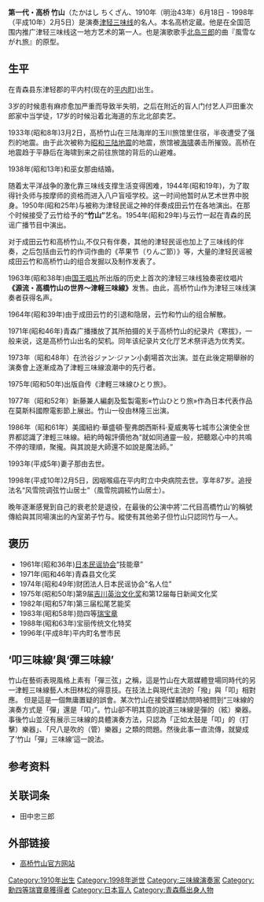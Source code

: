 {{Multiple issues|
{{Copy edit|time=2020-10-27T07:27:35+00:00}}
{{Unreferenced|time=2020-10-27T07:27:35+00:00}}
}}
'''第一代・高桥 竹山'''（たかはし ちくざん、1910年（明治43年）6月18日 - 1998年（平成10年）2月5日）是演奏[[津轻三味线|津轻三味线]]的名人。本名高桥定蔵。他是在全国范围内推广津轻三味线这一地方艺术的第一人。也是演歌歌手[[北岛三郎|北岛三郎]]的曲『風雪ながれ旅』的原型。

== 生平 ==
在青森县东津轻郡的平内村(现在的[[平內町|平内町]])出生。

3岁的时候患有麻疹愈加严重而导致半失明，之后在附近的盲人门付艺人戸田重次郎家中当学徒，17岁的时候沿着北海道的东北北部卖艺。

1933年(昭和8年)3月2日，高桥竹山在三陆海岸的玉川旅馆里住宿，半夜遭受了强烈的地震。由于此次被称为[[昭和三陸地震|昭和三陆地震]]的地震，旅馆被[[海啸|海啸]]袭击所摧毁。高桥在地震趋于平静后在海啸到来之前往旅馆的背后的山避难。

1938年(昭和13年)和巫女那由结婚。

随着太平洋战争的激化靠三味线支撑生活变得困难，1944年(昭和19年)，为了取得针灸师与按摩师的资格而进入八户盲哑学校。这一时间他暂时从艺术世界中脱身。1950年(昭和25年)与被称为津轻民谣之神的伴奏成田云竹在各地演出。在那个时候接受了云竹给予的'''“竹山”'''艺名。1954年(昭和29年)与云竹一起在青森的民谣广播节目中演出。

对于成田云竹和高桥竹山,不仅只有伴奏，其他的津轻民谣也加上了三味线的伴奏，之后包括由云竹的作词作曲的《苹果节（りんご節）》等，大量的津轻民谣被成田云竹和高桥竹山的组合发掘以及制作发表了。

1963年(昭和38年)由[[國王唱片|国王唱片]]所出版的历史上首次的津轻三味线独奏密纹唱片'''《源流・高橋竹山の世界～津軽三味線》'''发售。由此，高桥竹山作为津轻三味线演奏者获得名声。

1964年(昭和39年)由于成田云竹的引退和隐居，云竹和竹山的组合解散。

1971年(昭和46年)青森广播播放了其所拍摄的关于高桥竹山的纪录片《寒拔》，一般来说，这是高桥竹山出名的契机。同年该纪录片文化厅艺术祭评选为优秀奖。


1973年（昭和48年）在渋谷ジァン·ジァン小劇場首次出演。並在此後定期舉辦的演奏會上逐漸成為了津輕三味線浪潮中的先行者。



1975年(昭和50年)出版自传《津軽三味線ひとり旅》。


1977年（昭和52年）新藤兼人編劇及監製電影«竹山ひとり旅»作為日本代表作品在莫斯科國際電影節上展出。竹山一役由林隆三出演。

1986年（昭和61年）美國紐約·華盛頓·聖弗朗西斯科·夏威夷等七城市公演使全世界都認識了津輕三味線。紐約時報評價他為“就如同通靈一般，把聽眾心中的共鳴不停的理順，聚攏。與其說是大師還不如說是魔法師。”

1993年(平成5年)妻子那由去世。 

1998年(平成10年)2月5日，因咽喉癌在平内町立中央病院去世。享年87岁。追授法名“风雪院调弦竹山居士”（風雪院調絃竹山居士）。
 
晚年逐漸感覺到自己的衰老於是退役，在最後的公演中將‘二代目高橋竹山’的稱號傳給與其同場演出的內室弟子竹与。縱使有其他弟子但竹山只認同竹与一人。



== 褒历 ==
* 1961年(昭和36年)[[日本民谣协会|日本民谣协会]]“技能章”
* 1971年(昭和46年)青森县文化奖
* 1974年(昭和49年)财团法人日本民谣协会"名人位"
* 1975年(昭和50年)第9届[[吉川英治文化獎|吉川英治文化奖]]和第12届每日新闻文化奖
* 1982年(昭和57年)第三届松尾艺能奖
* 1983年(昭和58年)勋四等[[瑞寶章|瑞宝章]]
* 1988年(昭和63年)宝丽传统文化特奖
* 1996年(平成8年)平内町名誉市民
==‘叩三味線’與‘彈三味線’==
竹山在藝術表現風格上素有「彈三弦」之稱，這是竹山在大眾媒體登場同時代的另一津輕三味線藝人木田林松的得意技。在技法上與現代主流的「撥」與「叩」相對應。
但是這是一個無庸置疑的誤會。某次竹山在接受媒體訪問時被問到“三味線的演奏方式是「彈」還是「叩」”。竹山卻不明其意的說道三味線是彈的（絃）樂器。事後竹山並沒有展示三味線的具體演奏方法，只認為「正如太鼓是「叩」的（打擊）樂器」、「尺八是吹的（管）樂器」之類的問題。然後此事一直流傳，就變成了‘竹山「彈」三味線’這一說法。

== 参考资料 ==
<div class="reflist" style="list-style-type: decimal;">
<references /></div>

== 关联词条 ==
* 田中忠三郎

== 外部链接 ==
* [http://chikuzan.org/ 高桥竹山官方网站] {{Wayback|url=http://chikuzan.org/ |date=20110626204749 }}
[[Category:1910年出生|Category:1910年出生]]
[[Category:1998年逝世|Category:1998年逝世]]
[[Category:三味線演奏家|Category:三味線演奏家]]
[[Category:勳四等瑞寶章獲得者|Category:勳四等瑞寶章獲得者]]
[[Category:日本盲人|Category:日本盲人]]
[[Category:青森縣出身人物|Category:青森縣出身人物]]